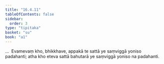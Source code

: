 ```yaml
---
title: "16.4.11"
tableOfContents: false
sidebar:
  order: 3
type: "tipitaka"
basket: "su"
book: "a1"
---
```



<DynamicBreadcrumb />

<Division number="332" book="a1" bookNo="15" page="38">

<Paragraph number="423" book="a1">
…  Evamevaṃ kho, bhikkhave, appakā te sattā ye saṃviggā yoniso padahanti; atha kho eteva sattā bahutarā ye saṃviggā yoniso na padahanti.
</Paragraph>
</Division>